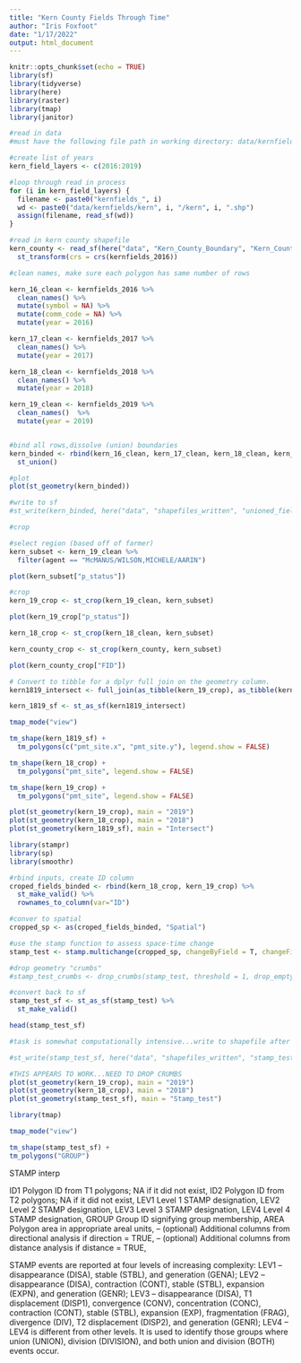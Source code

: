 ```yaml
---
title: "Kern County Fields Through Time"
author: "Iris Foxfoot"
date: "1/17/2022"
output: html_document
---
```


```r
knitr::opts_chunk$set(echo = TRUE)
library(sf)
library(tidyverse)
library(here)
library(raster)
library(tmap)
library(janitor)
```

```r
#read in data
#must have the following file path in working directory: data/kernfields/kernYEAR/kernYEAR.shp

#create list of years
kern_field_layers <- c(2016:2019)

#loop through read in process
for (i in kern_field_layers) {
  filename <- paste0("kernfields_", i)
  wd <- paste0("data/kernfields/kern", i, "/kern", i, ".shp")
  assign(filename, read_sf(wd))
}

#read in kern county shapefile
kern_county <- read_sf(here("data", "Kern_County_Boundary", "Kern_County_Boundary.shp")) %>% 
  st_transform(crs = crs(kernfields_2016))
```

```r
#clean names, make sure each polygon has same number of rows

kern_16_clean <- kernfields_2016 %>% 
  clean_names() %>% 
  mutate(symbol = NA) %>% 
  mutate(comm_code = NA) %>% 
  mutate(year = 2016)

kern_17_clean <- kernfields_2017 %>% 
  clean_names() %>% 
  mutate(year = 2017)

kern_18_clean <- kernfields_2018 %>% 
  clean_names() %>% 
  mutate(year = 2018)

kern_19_clean <- kernfields_2019 %>% 
  clean_names()  %>% 
  mutate(year = 2019)


#bind all rows,dissolve (union) boundaries
kern_binded <- rbind(kern_16_clean, kern_17_clean, kern_18_clean, kern_19_clean) %>% 
  st_union()

#plot
plot(st_geometry(kern_binded))

#write to sf
#st_write(kern_binded, here("data", "shapefiles_written", "unioned_fields_20162019"), driver = "ESRI Shapefile")

```

```r
#crop

#select region (based off of farmer)
kern_subset <- kern_19_clean %>% 
  filter(agent == "McMANUS/WILSON,MICHELE/AARIN")

plot(kern_subset["p_status"])

#crop
kern_19_crop <- st_crop(kern_19_clean, kern_subset)

plot(kern_19_crop["p_status"])

kern_18_crop <- st_crop(kern_18_clean, kern_subset)

kern_county_crop <- st_crop(kern_county, kern_subset)

plot(kern_county_crop["FID"])
```

```r
# Convert to tibble for a dplyr full join on the geometry column.
kern1819_intersect <- full_join(as_tibble(kern_19_crop), as_tibble(kern_18_crop), by = "geometry")

kern_1819_sf <- st_as_sf(kern1819_intersect)

tmap_mode("view")

tm_shape(kern_1819_sf) +
  tm_polygons(c("pmt_site.x", "pmt_site.y"), legend.show = FALSE)
```

```r
tm_shape(kern_18_crop) +
  tm_polygons("pmt_site", legend.show = FALSE)
```

```r
tm_shape(kern_19_crop) +
  tm_polygons("pmt_site", legend.show = FALSE)
```

```r

plot(st_geometry(kern_19_crop), main = "2019")
plot(st_geometry(kern_18_crop), main = "2018")
plot(st_geometry(kern_1819_sf), main = "Intersect")
```

```r
library(stampr)
library(sp)
library(smoothr)

#rbind inputs, create ID column
croped_fields_binded <- rbind(kern_18_crop, kern_19_crop) %>% 
  st_make_valid() %>% 
  rownames_to_column(var="ID")

#conver to spatial
cropped_sp <- as(croped_fields_binded, "Spatial")

#use the stamp function to assess space-time change
stamp_test <- stamp.multichange(cropped_sp, changeByField = T, changeField = "year", dc = 0, distance = TRUE, direction = F)

#drop geometry "crumbs"
#stamp_test_crumbs <- drop_crumbs(stamp_test, threshold = 1, drop_empty = T)

#convert back to sf
stamp_test_sf <- st_as_sf(stamp_test) %>% 
  st_make_valid()

head(stamp_test_sf)

#task is somewhat computationally intensive...write to shapefile after

#st_write(stamp_test_sf, here("data", "shapefiles_written", "stamp_test.shp"), driver = "ESRI Shapefile")
```

```r
#THIS APPEARS TO WORK...NEED TO DROP CRUMBS
plot(st_geometry(kern_19_crop), main = "2019")
plot(st_geometry(kern_18_crop), main = "2018")
plot(st_geometry(stamp_test_sf), main = "Stamp_test")

library(tmap)

tmap_mode("view")

tm_shape(stamp_test_sf) +
tm_polygons("GROUP")
```

STAMP interp

ID1 Polygon ID from T1 polygons; NA if it did not exist,
ID2 Polygon ID from T2 polygons; NA if it did not exist,
LEV1 Level 1 STAMP designation,
LEV2 Level 2 STAMP designation,
LEV3 Level 3 STAMP designation,
LEV4 Level 4 STAMP designation,
GROUP Group ID signifying group membership,
AREA Polygon area in appropriate areal units,
-- (optional) Additional columns from directional analysis if direction = TRUE,
-- (optional) Additional columns from distance analysis if distance = TRUE,


STAMP events are reported at four levels of increasing complexity:
LEV1 – disappearance (DISA), stable (STBL), and generation (GENA);
LEV2 – disappearance (DISA), contraction (CONT), stable (STBL), expansion (EXPN), and generation
(GENR);
LEV3 – disappearance (DISA), T1 displacement (DISP1), convergence (CONV), concentration (CONC),
contraction (CONT), stable (STBL), expansion (EXP), fragmentation (FRAG), divergence (DIV), T2 displacement (DISP2), and generation (GENR);
LEV4 – LEV4 is different from other levels. It is used to identify those groups where union (UNION),
division (DIVISION), and both union and division (BOTH) events occur. 




